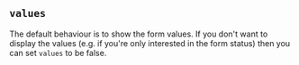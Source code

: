 
## `values`

The default behaviour is to show the form values.  If you don't
want to display the values (e.g. if you're only interested in the
form status) then you can set `values` to be false.

<Example
  Component={Values}
  code={ValuesSrc}
  caption="values"
  expand
/>

